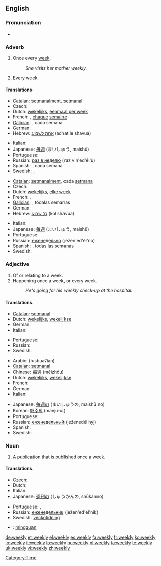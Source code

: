 ==English==

===Pronunciation===
* {{audio|en-us-weekly.ogg|Audio (US)}}

===Adverb===
{{en-adv|-}}

# Once every [[week]].
#: ''She visits her mother weekly.''
# [[every|Every]] week.

====Translations====

{{trans-top|once every week}}
* [[Catalan]]: [[setmanalment]], [[setmanal]]
* Czech: {{t|cs|týdně}}
* Dutch: [[wekelijks]], [[eenmaal per week]]
* French: {{t+|fr|hebdomadairement}}, [[chaque]] [[semaine]]
* [[Galician]]: {{t-|gl|semanalmente|xs=Galician}}, cada semana
* German: {{t+|de|wöchentlich}}
* Hebrew: [[אחת לשבוע]] (achat le shavua)
{{trans-mid}}
* Italian: {{t+|it|settimanalmente}}
* Japanese: [[毎週]] (まいしゅう, maishū)
* Portuguese: {{t-|pt|semanalmente}}
* Russian: [[раз в неделю]] (raz v n'ed'él'u)
* Spanish: {{t-|es|semanalmente}}, cada semana
* Swedish: {{t-|sv|en gång per vecka}}, {{t-|sv|en gång i veckan}}
{{trans-bottom}}

{{trans-top|every week}}
* [[Catalan]]: [[setmanalment]], cada [[setmana]]
* Czech: {{t|cs|týdně}}
* Dutch: [[wekelijks]], [[elke week]]
* French: {{t+|fr|hebdomadairement}}, {{t|fr|une fois par semaine}}
* [[Galician]]: {{t-|gl|semanalmente|xs=Galician}}, tódalas semanas
* German: {{t+|de|wöchentlich}}
* Hebrew: [[כל שבוע]]  (kol shavua)
{{trans-mid}}
* Italian: {{t+|it|settimanalmente}}
* Japanese: [[毎週]] (まいしゅう, maishū)
* Portuguese: {{t-|pt|semanalmente}}
* Russian: [[еженедельно]] (ježen'ed'él'no)
* Spanish: {{t-|es|semanalmente}}, todas las semanas
* Swedish: {{t-|sv|varje vecka}}
{{trans-bottom}}

===Adjective===
{{en-adj|-}}

# Of or relating to a week.
# Happening once a week, or every week.
#: ''He's going for his weekly check-up at the hospital.''

====Translations====

{{trans-top|of or relating to a week}}
* [[Catalan]]: [[setmanal]]
* Dutch: [[wekelijks]], [[wekelijkse]]
* German: {{t+|de|wöchentlich}}
* Italian: {{t+|it|settimanale}}
{{trans-mid}}
* Portuguese: {{t+|pt|semanal}}
* Russian: {{t+|ru|недельный|tr=n'ed'él'nyj|sc=Cyrl}}
* Swedish: {{t-|sv|vecko-}}
{{trans-bottom}}

{{trans-top|happening once a week or every week}}
* Arabic: {{Arab|[[اسبوعيا|أسبوعيًا]]}} (’usbuaʕían)
* [[Catalan]]: [[setmanal]]
* Chinese: [[每週]] (měizhōu)
* Dutch: [[wekelijks]], [[wekelijkse]]
* French: {{t+|fr|hebdomadaire}}
* German: {{t+|de|wöchentlich}}
* Italian: {{t+|it|settimanale}}
{{trans-mid}}
* Japanese: [[毎週]]の (まいしゅうの, maishū no)
* Korean: [[매주|매주의]] (maeju-ui)
* Portuguese: {{t+|pt|semanal}}
* Russian: [[еженедельный]] (ježenedél’nyj)
* Spanish: {{t-|es|semanal}}
* Swedish: {{t-|sv|vecko-}}
{{trans-bottom}}

===Noun===
{{en-noun|weekl|ies}}

# A [[publication]] that is published once a week.

====Translations====
{{trans-top|publication that is published once a week}}
* Czech: {{t|cs|týdeník}}
* Dutch: {{t+|nl|weekblad|n}}
* Italian: {{t+|it|settimanale|m}}
* Japanese: [[週刊の]] (しゅうかんの, shūkanno)
{{trans-mid}}
* Portuguese: {{t+|pt|semanário|m}}, {{t+|pt|hebdomadário|m}}
* Russian: [[еженедельник]] (ježen'ed'él'nik) {{m}}
* Swedish: [[veckotidning]] {{c}}
{{trans-bottom}}

{{checktrans}}
* {{ttbc|Indonesian}}: [[minggu|mingguan]]

[[Category:Time]]

[[de:weekly]]
[[et:weekly]]
[[el:weekly]]
[[es:weekly]]
[[fa:weekly]]
[[fr:weekly]]
[[ko:weekly]]
[[io:weekly]]
[[it:weekly]]
[[lo:weekly]]
[[hu:weekly]]
[[nl:weekly]]
[[ta:weekly]]
[[te:weekly]]
[[uk:weekly]]
[[vi:weekly]]
[[zh:weekly]]